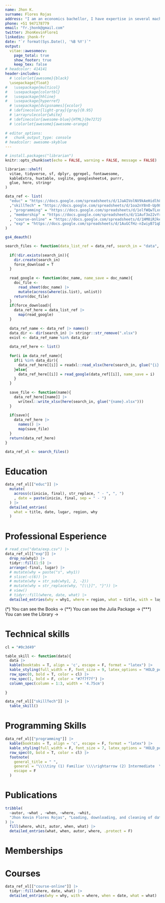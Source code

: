```yaml
---
name: Jhon K. 
surname: Flores Rojas
address: "I am an economics bachellor, I have expertise in several machine learning oriented languages, data analysis (R is my favorite in this area), spatial analysis (R: sf and raster; Python: folium), impact evaluation, and recently, causal inference, in addition to other programming languages. Additionally, I have knowledge in JavaScript, Git, and Linux."
phone: +51 947178779
email: "fr.jhonk@gmail.com"
twitter: JhonKevinFlore1
linkedin: jhonk-fr
date: "`r format(Sys.Date(), '%B %Y')`"
output:
  vitae::awesomecv:
    page_total: true
    show_footer: true
    keep_tex: false
# headcolor: 414141
header-includes:
  # \colorlet{awesome}{black}
  \usepackage{float}
#   \usepackage{multicol}
#   \usepackage{colortbl}
#   \usepackage{hhline}
#   \usepackage{hyperref}
  # \usepackage[dvipsnames]{xcolor}
  # \definecolor{light-gray}{gray}{0.95}
  # \arrayrulecolor{white}
  # \definecolor{awesome-blue}{HTML}{0e7272}
  # \colorlet{awesome}{awesome-orange}
  
# editor_options: 
#   chunk_output_type: console
# headcolor: awesome-skyblue
---
```


```r
# install.packages("librarian")
knitr::opts_chunk$set(echo = FALSE, warning = FALSE, message = FALSE)

librarian::shelf(
  vitae, tidyverse, sf, dplyr, ggrepel, fontawesome,
  kableExtra, huxtable, svglite, googlesheets4, purrr,
  glue, here, stringr
)

```


```r
data_ref <- list(
  "educ" = "https://docs.google.com/spreadsheets/d/1JaAIVolNV9kAeHidlh8zpsbiTVF5nEeF0OkLRryI7Rc/edit#gid=0"
  ,"skillTech" = "https://docs.google.com/spreadsheets/d/1oa2nY8nO-Up98uWvTVhrTX8P2gzlVyAyAkaiNfvhBBA/edit#gid=0"
  , "programming" = "https://docs.google.com/spreadsheets/d/1elfWQwTLxnwi_l4lFWodXD5aOkGEbAhzZPaoJkV4kPA/edit?usp=sharing"
  , "membership" = "https://docs.google.com/spreadsheets/d/11Auf3o22vYrkeuQQu7Hw9IuyNrPauahjqhiooDnp7Jc/edit?usp=sharing"
  , "course-online" = "https://docs.google.com/spreadsheets/d/1HM8iRJkeLKgngPdu1rGyQ2qPfXZS1bWA6-Zuti2Z_XE/edit?usp=sharing"
  , "exp" = "https://docs.google.com/spreadsheets/d/1AuGCfHz-nIwiyB71qDNjK5S6xLeGaTxJU1J_xXlJXIc/edit?usp=sharing"
)

```

```r
gs4_deauth()

search_files <- function(data_list_ref = data_ref, search_in = "data", force_download = F, save = T) {
  
  if(!dir.exists(search_in)){
    dir.create(search_in)
    force_download = T
  }
  
  read_google <- function(doc_name, name_save = doc_name){
    doc_file <-
      read_sheet(doc_name) |> 
      mutate(across(where(is.list), unlist)) 
    return(doc_file)
  }
  if(force_download){
    data_ref_here = data_list_ref |> 
      map(read_google)
  }
  
  data_ref_name <- data_ref |> names()
  data_dir <- dir(search_in) |> stringr::str_remove(".xlsx")
  exist <- data_ref_name %in% data_dir
  
  data_ref_here <- list()
  
  for(i in data_ref_name){
    if(i %in% data_dir){
      data_ref_here[[i]] = readxl::read_xlsx(here(search_in, glue("{i}.xlsx")))
    }else{
      data_ref_here[[i]] = read_google(data_ref[[i]], name_save = i)
    }
  }
  
  save_file <- function(name){
    data_ref_here[[name]] |> 
      writexl::write_xlsx(here(search_in, glue("{name}.xlsx")))
  }
  
  if(save){
    data_ref_here |> 
      names() |> 
      map(save_file)
  }
  return(data_ref_here)
}

data_ref_xl <- search_files()
```



Education
===============================

```r
data_ref_xl[["educ"]] |> 
  mutate(
    across(c(inicio, final), str_replace, " - ", ", ")
    , date = paste(inicio, final, sep = " - ")
  ) |> 
  detailed_entries(
    what = title, date, lugar, region, why
  )
```

Professional Esperience
===============================

```r


# read_csv("data/exp.csv") |> 
data_ref_xl[["exp"]] |> 
  drop_na(why1) |> 
  tidyr::fill(1:5) |>
  arrange(-final, lugar) |>
  # mutate(why = paste("s", why1))
  # slice(-c(6)) |>
  # mutate(why = str_sub(why1, 2, -2))
  # mutate(why = str_replace(why, "[\\}]", "}")) |>
  # view()
  # tidyr::fill(where, date, what) |> 
  detailed_entries(why = why1, where = region, what = title, with = lugar, when = final, .protect = F)
```

\tiny
(\*) You can see the Books  $\rightarrow$ \href{https://d2cml-ai.github.io/d2cml.ai/}{link} 
(\**) You can see the Julia Package $\rightarrow$ \href{https://github.com/d2cml-ai/HDMjl.jl}{link}
(\***) You can see the Library $\rightarrow$ \href{https://d2cml-ai.github.io/python_visual_library/intro.html}{link}

\footnotesize



Technical skills
===============================

```r
cl = "#0c3d49"

table_skill <- function(data){
  data |> 
  kable(booktabs = T, align = 'c', escape = F, format = "latex") |>
  kable_styling(full_width = F, font_size = 9, latex_options = "HOLD_position") |> 
  row_spec(0, bold = T, color = cl) |> 
  row_spec(1, bold = F, color = "#7f7f7f") |> 
  column_spec(column = 1:3, width = '4.75cm')
  
}

data_ref_xl[["skillTech"]] |> 
  table_skill()


```


Programming Skills
===============================

```r
data_ref_xl[["programming"]] |> 
  kable(booktabs = T, align = 'c', escape = F, format = "latex") |> 
  kable_styling(full_width = F, font_size = 7, latex_options = "HOLD_position") |> 
  row_spec(0, bold = T, color = cl) |> 
  footnote(
    general_title = " ",
    general = "\\\\tiny (1) Familiar \\\\rightarrow (2) Intermediate  \\\\rightarrow (3) Advanced  \\\\rightarrow (4) Proficient",
    escape = F
  )

```


Publications
===============================

```r
tribble(
  ~autor, ~what , ~when, ~where, ~whit,
  "Jhon Kevin Flores Rojas", "Loading, downloading, and cleaning of data from various sources from Peru.", "2022, May", "\\href{https://github.com/TJhon/PeruData}{PeruData - link}", "Correction and implementation of new methods from the \\href{https://d2cml-ai.github.io/d2cml.ai}{books}, Inference on Causal and Structural Parameters using ML and AI with R, Python, and Julia, used in the course 14.38 at MIT, and, Machine Learning and Causal Inference using Python, used in the MGTECON-634 course at Stanford.",
) |> 
  fill(where, whit, autor, when, what) |> 
  detailed_entries(what, when, autor, where, .protect = F)
```




Memberships
===============================


\begin{cvskills}
  \cvskill
    {\href{ https://github.com/d2cml-ai}{Dive into Causal Machine Learning}}
    {Since 2022-Jul}
\end{cvskills}




Courses
===============================

```r
data_ref_xl[["course-online"]] |> 
  tidyr::fill(where, date, what) |> 
  detailed_entries(why = why, with = where, when = date, what = what)
```




